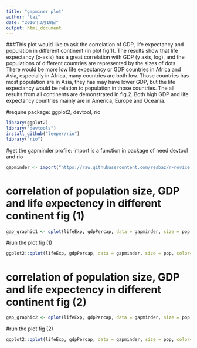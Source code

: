 ```yaml
---
title: "gapminer plot"
author: "tai"
date: "2016年3月18日"
output: html_document
---
```


###This plot would like to ask the correlation of GDP, life expectancy and population in different continent (in plot fig.1). The results show that life expectancy (x-axis) has a great correlation with GDP (y axis, log), and the populations of different countries are represented by the sizes of dots. There would be more low life expectancy or GDP countries in Africa and Asia, especially in Africa, many countries are both low. Those countries has most population are in Asia, they has may have lower GDP, but the life expectancy would be relation to population in those countries. The all results from all continents are demonstrated in fig.2. Both high GDP and life expectancy countries mainly are in America, Europe and Oceania. 

#require package: ggplot2, devtool, rio

```r
library(ggplot2)
library("devtools")
install_github("leeper/rio")
library("rio")
```


#get the gapminder profile: import is a function in package of need devtool and rio 
```r
gapminder <- import("https://raw.githubusercontent.com/resbaz/r-novice-gapminder-files/master/data/gapminder-FiveYearData.csv")
```


# correlation of population size, GDP and life expectency in different continent fig (1)
```r
gap_graphic1 <- qplot(lifeExp, gdpPercap, data = gapminder, size = pop, color=continent) + scale_y_log10() +facet_wrap( ~ continent)+ scale_size_area(max_size = 8)
```

#run the plot fig (1)
```r
ggplot2::qplot(lifeExp, gdpPercap, data = gapminder, size = pop, color=continent) + scale_y_log10() +facet_wrap( ~ continent)+ scale_size_area(max_size = 8)
```


# correlation of population size, GDP and life expectency in different continent fig (2)
```r
gap_graphic2 <- qplot(lifeExp, gdpPercap, data = gapminder, size = pop, color=continent) + scale_y_log10() + scale_size_area(max_size = 15)
```

#run the plot fig (2)
```r
ggplot2::qplot(lifeExp, gdpPercap, data = gapminder, size = pop, color=continent) + scale_y_log10() + scale_size_area(max_size = 15)
```






